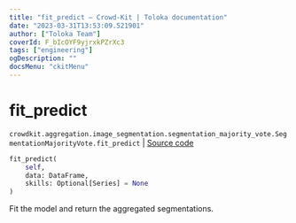 ```yaml
---
title: "fit_predict — Crowd-Kit | Toloka documentation"
date: "2023-03-31T13:53:09.521901"
author: ["Toloka Team"]
coverId: F_bIcOYF9yjrxkPZrXc3
tags: ["engineering"]
ogDescription: ""
docsMenu: "ckitMenu"
---
```


# fit_predict

`crowdkit.aggregation.image_segmentation.segmentation_majority_vote.SegmentationMajorityVote.fit_predict` | [Source code](https://github.com/Toloka/crowd-kit/blob/v1.2.1/crowdkit/aggregation/image_segmentation/segmentation_majority_vote.py#L80)

```python
fit_predict(
    self,
    data: DataFrame,
    skills: Optional[Series] = None
)
```

Fit the model and return the aggregated segmentations.